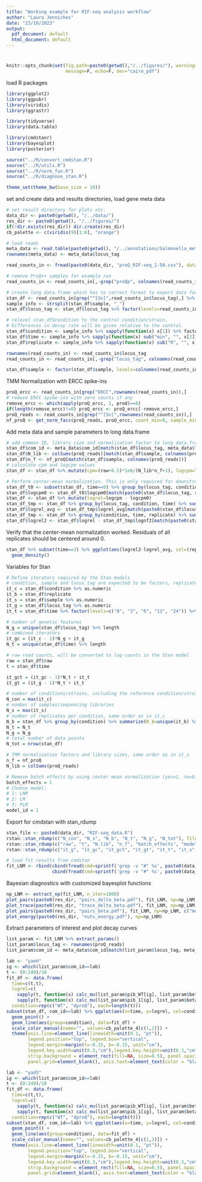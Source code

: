 ```yaml
---
title: "Working example for RIF-seq analysis workflow"
author: "Laura Jenniches"
date: "23/10/2023"
output:
  pdf_document: default
  html_document: default
---
```


#
```r
knitr::opts_chunk$set(fig.path=paste0(getwd(),"/../figures/"), warning=F,
                      message=F, echo=F, dev="cairo_pdf")
```

load R packages

```r
library(ggplot2)
library(ggpubr)
library(viridis)
library(ggrastr)

library(tidyverse)
library(data.table)

library(cmdstanr)
library(bayesplot)
library(posterior)

source("../R/convert_cmdstan.R")
source("../R/utils.R")
source("../R/norm_fun.R")
source("../R/diagnose_stan.R")

theme_set(theme_bw(base_size = 10))
```

set and create data and results directories, load gene meta data

```r
# set result directory for plots etc.
data_dir <- paste0(getwd(), "/../data/")
res_dir <- paste0(getwd(), "/../figures/")
if(!dir.exists(res_dir)) dir.create(res_dir)
cb_palette <- c(viridis(9)[1:8], "orange")

# load reads
meta_data <- read.table(paste0(getwd(), "/../annotations/Salmonella_meta.csv"), quote="\"", stringsAsFactors=F, header=T, sep="\t")
rownames(meta_data) <- meta_data$locus_tag
```

```r
read_counts_in <- fread(paste0(data_dir, "proQ_RIF-seq_1-50.csv"), data.table=F)

# remove ProQ++ samples for example run
read_counts_in <- read_counts_in[,-grep("proQp", colnames(read_counts_in))]

# create long data.frame which has to correct format to export data for cmdstan and for downstream analysis of the modeling results
stan_df <- read_counts_in[grep("^[Sn]",read_counts_in$locus_tag),] %>% pivot_longer(!locus_tag, names_to="sample", values_to="raw")
sample_info <- strsplit(stan_df$sample, "_")
stan_df$locus_tag <- stan_df$locus_tag %>% factor(levels=read_counts_in$locus_tag)

# relevel stan_df$condition to the control condition/strain.
# Differences in decay rate will be given relative to the control.
stan_df$condition <- sample_info %>% sapply(function(x) x[1]) %>% factor  %>% relevel(ref="WT")
stan_df$time <- sample_info %>% sapply(function(x) sub("min", "", x[2])) %>% as.numeric()
stan_df$replicate <- sample_info %>% sapply(function(x) sub("R", "", x[3])) %>% as.numeric()

rownames(read_counts_in) <- read_counts_in$locus_tag
read_counts_in <- read_counts_in[,-grep("locus_tag", colnames(read_counts_in))]

stan_df$sample <- factor(stan_df$sample, levels=colnames(read_counts_in))
```

TMM Normalization with ERCC spike-ins

```r
proQ_ercc <- read_counts_in[grep("ERCC",rownames(read_counts_in)),]
# remove ERCC spike-ins with zero counts if any
remove_ercc <- which(apply(proQ_ercc, 1, prod)==0)
if(length(remove_ercc)!=0) proQ_ercc <- proQ_ercc[-remove_ercc,]
proQ_reads <- read_counts_in[grep("^[Sn]",rownames(read_counts_in)),]
nf_proQ <- get_norm_facs(proQ_reads, proQ_ercc, count_min=0, sample_min=0)
```

Add meta data and sample parameters to long data.frame

```r
# add common ID, library size and normalization factor to long data.frame
stan_df$com_id <- meta_data$com_id[match(stan_df$locus_tag, meta_data$locus_tag)]
stan_df$N_lib <- colSums(proQ_reads)[match(stan_df$sample, colnames(proQ_reads))]
stan_df$n_f <- nf_proQ[match(stan_df$sample, colnames(proQ_reads))]
# calculate cpm and logcpm values
stan_df <- stan_df %>% mutate(cpm=(raw+0.5)*1e6/(N_lib*n_f+1), logcpm=log((raw+0.5)*1e6/(N_lib*n_f+1)))

# Perform center-mean normalization. This is only required for downstream analysis, the Stan models work with raw counts and the center mean normalization is performed within the Stan models
stan_df_t0 <- subset(stan_df, time==0) %>% group_by(locus_tag, condition) %>% summarise(logcpm0=logcpm %>% mean)
stan_df$logcpm0 <- stan_df_t0$logcpm0[match(paste0(stan_df$locus_tag, stan_df$condition), paste0(stan_df_t0$locus_tag, stan_df_t0$condition))]
stan_df <- stan_df %>% mutate(logrel=logcpm - logcpm0)
stan_df_tmp <- stan_df %>% group_by(locus_tag, condition, time) %>% summarise(logrel_avg=logrel %>% mean)
stan_df$logrel_avg <- stan_df_tmp$logrel_avg[match(paste0(stan_df$locus_tag, stan_df$condition, stan_df$time), paste0(stan_df_tmp$locus_tag, stan_df_tmp$condition, stan_df_tmp$time))]
stan_df_tmp <- stan_df %>% group_by(condition, time, replicate) %>% summarise(lognf2=mean(logrel-logrel_avg))
stan_df$logrel2 <- stan_df$logrel - stan_df_tmp$lognf2[match(paste0(stan_df$time, stan_df$condition, stan_df$replicate), paste0(stan_df_tmp$time, stan_df$condition, stan_df_tmp$replicate))]
```

Verify that the center-mean normalization worked. Residuals of all replicates should be centered around 0.

```r
stan_df %>% subset(time==3) %>% ggplot(aes(logrel2-logrel_avg, col=(replicate %>% factor))) +
  geom_density()
```

Variables for Stan

```r
# Define iterators required by the Stan models
# condition, sample and locus_tag are expected to be factors, replicate and time numeric.
it_c = stan_df$condition %>% as.numeric
it_b = stan_df$replicate
it_s = stan_df$sample %>% as.numeric
it_g = stan_df$locus_tag %>% as.numeric
it_t = stan_df$time %>% factor(levels=c("0", "3", "6", "12", "24")) %>% as.numeric

# number of genetic features
N_g = unique(stan_df$locus_tag) %>% length
# combined iterators
it_gc = (it_c - 1)*N_g + it_g
N_t = unique(stan_df$time) %>% length

# raw read counts, will be converted to log-counts in the Stan model
raw = stan_df$raw
t = stan_df$time

it_gct = (it_gc - 1)*N_t + it_t
it_gt = (it_g - 1)*N_t + it_t

# number of conditions/strains, including the reference condition/strain
N_con = max(it_c)
# number of samples/sequencing libraries
N_s = max(it_s)
# number of replicates per condition, same order as in it_c
N_b = stan_df %>% group_by(condition) %>% summarize(N_b=unique(it_b) %>% length) %>% pull(N_b)
N_t = N_t
N_g = N_g
# total number of data points
N_tot = nrow(stan_df)

# TMM normalization factors and library sizes, same order as in it_s
n_f = nf_proQ
N_lib = colSums(proQ_reads)

# Remove batch effects by using center mean normalization (yes=1, no=0)
batch_effects = 1
# Choose model:
# 1: LNM
# 2: LM
# 3: PLM
model_id = 1
```

Export for cmdstan with stan_rdump

```r
stan_file <- paste0(data_dir, "RIF-seq_data.R")
rstan::stan_rdump(c("N_con", "N_s", "N_b", "N_t", "N_g", "N_tot"), file=stan_file)
rstan::stan_rdump(c("raw", "t", "N_lib", "n_f", "batch_effects", "model_id"), file=stan_file, append=T)
rstan::stan_rdump(c("it_g", "it_gc", "it_gct", "it_gt", "it_t", "it_s", "it_b", "it_c"), file=stan_file, append=T)
```

```r
# load fit results from cmdstan
fit_LNM <- rbind(cbind(fread(cmd=sprintf('grep -v "#" %s', paste0(data_dir, "RIF-seq_LNM-1.0_1.csv")), data.table=F, quote="\""), Chain=1),
                 cbind(fread(cmd=sprintf('grep -v "#" %s', paste0(data_dir, "RIF-seq_LNM-1.0_2.csv")), data.table=F, quote="\""), Chain=2))
```

Bayesian diagnostics with customized bayesplot functions

```r
np_LNM <- extract_np(fit_LNM, n_iter=1000)
plot_pairs(paste0(res_dir, "pairs_delta_beta.pdf"), fit_LNM, np=np_LNM, paste0("delta_beta.", 1:5))
plot_trace(paste0(res_dir, "trace_delta_beta.pdf"), fit_LNM, np=np_LNM, paste0("delta_beta.", 1:5))
plot_pairs(paste0(res_dir, "pairs_beta.pdf"), fit_LNM, np=np_LNM, c("mu_beta", "beta_WT.1", "delta_beta.1", "sigma_g.1.1"))
plot_energy(paste0(res_dir, "nuts_energy.pdf"), np=np_LNM)
```

Extract parameters of interest and plot decay curves

```r
list_param <- fit_LNM %>% extract_params()
list_param$locus_tag <- rownames(proQ_reads)
list_param$com_id <- meta_data$com_id[match(list_param$locus_tag, meta_data$locus_tag)]
```

```r
lab <- "yaeH"
ig <- which(list_param$com_id==lab)
t <- (0:240)/10
fit_df <- data.frame(
  time=c(t,t),
  logrel=c(
    sapply(t, function(x) calc_mu(list_param$pib_WT[ig], list_param$beta_WT[ig], list_param$gamma[ig], x, "LNM")),
    sapply(t, function(x) calc_mu(list_param$pib_1[ig], list_param$beta_1[ig], list_param$gamma[ig], x, "LNM"))),
  condition=rep(c("WT", "dproQ"), each=length(t)))
subset(stan_df, com_id==lab) %>% ggplot(aes(x=time, y=logrel, col=condition)) +
  geom_point() +
  geom_line(aes(group=condition), data=fit_df) +
  scale_color_manual(name="", values=cb_palette_4[c(1,2)]) +
  theme(axis.line=element_line(linewidth=unit(0.1, "pt")),
        legend.position="top", legend.box="vertical",
        legend.margin=margin(t=-0.15, b=-0.15, unit="cm"),
        legend.key.width=unit(0.3,"cm"),legend.key.height=unit(0.3,"cm"),
        strip.background = element_rect(fill=NA, size=0.5), panel.spacing = unit(0, "lines"),
        panel.grid=element_blank(), axis.text=element_text(color = "black"))
```

```r
lab <- "yadS"
ig <- which(list_param$com_id==lab)
t <- (0:240)/10
fit_df <- data.frame(
  time=c(t,t),
  logrel=c(
    sapply(t, function(x) calc_mu(list_param$pib_WT[ig], list_param$beta_WT[ig], list_param$gamma[ig], x, "LNM")),
    sapply(t, function(x) calc_mu(list_param$pib_1[ig], list_param$beta_1[ig], list_param$gamma[ig], x, "LNM"))),
  condition=rep(c("WT", "dproQ"), each=length(t)))
subset(stan_df, com_id==lab) %>% ggplot(aes(x=time, y=logrel, col=condition)) +
  geom_point() +
  geom_line(aes(group=condition), data=fit_df) +
  scale_color_manual(name="", values=cb_palette_4[c(1,2)]) +
  theme(axis.line=element_line(linewidth=unit(0.1, "pt")),
        legend.position="top", legend.box="vertical",
        legend.margin=margin(t=-0.15, b=-0.15, unit="cm"),
        legend.key.width=unit(0.3,"cm"),legend.key.height=unit(0.3,"cm"),
        strip.background = element_rect(fill=NA, size=0.5), panel.spacing = unit(0, "lines"),
        panel.grid=element_blank(), axis.text=element_text(color = "black"))
```
